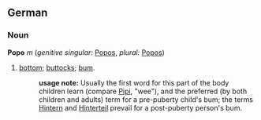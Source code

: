 ==German==
===Noun===
'''Popo''' ''m'' (''genitive singular:'' [[Popos]], ''plural:'' [[Popos]])
# [[bottom]]; [[buttocks]]; [[bum]]. 
#:'''usage note:''' Usually the first word for this part of the body children learn (compare [[Pipi]], "wee"), and the preferred (by both children and adults) term for a pre-puberty child's bum; the terms [[Hintern]] and [[Hinterteil]] prevail for a post-puberty person's bum.